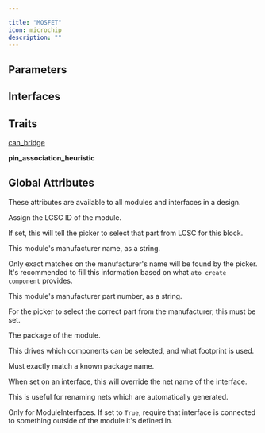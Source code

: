 ```yaml
---

title: "MOSFET"
icon: microchip
description: ""
---
```



## Parameters

<ParamField path='channel_type' type='string'>
</ParamField>

<ParamField path='saturation_type' type='string'>
</ParamField>

<ParamField path='gate_source_threshold_voltage' type='V'>
</ParamField>

<ParamField path='max_drain_source_voltage' type='V'>
</ParamField>

<ParamField path='max_continuous_drain_current' type='A'>
</ParamField>

<ParamField path='on_resistance' type='ohm'>
</ParamField>


## Interfaces

<ParamField path='source' type='string'>
</ParamField>

<ParamField path='gate' type='string'>
</ParamField>

<ParamField path='drain' type='string'>
</ParamField>


## Traits

[can_bridge](/atopile/api-reference/traits/can-bridge)

**pin_association_heuristic**


## Global Attributes

These attributes are available to all modules and interfaces in a design.

<ParamField path='lcsc_id' type='string'>

Assign the LCSC ID of the module.

If set, this will tell the picker to select that part from LCSC for this block.
</ParamField>

<ParamField path='manufacturer' type='string'>

This module's manufacturer name, as a string.

Only exact matches on the manufacturer's name will be found by the picker.
It's recommended to fill this information based on what `ato create component`
provides.
</ParamField>

<ParamField path='mpn' type='string'>

This module's manufacturer part number, as a string.

For the picker to select the correct part from the manufacturer,
this must be set.
</ParamField>

<ParamField path='package' type='string'>

The package of the module.

This drives which components can be selected, and what footprint is used.

Must exactly match a known package name.
</ParamField>

<ParamField path='exclude_from_bom' type='string'>
</ParamField>

<ParamField path='override_net_name' type='string'>

When set on an interface, this will override the net name of the interface.

This is useful for renaming nets which are automatically generated.
</ParamField>

<ParamField path='required' type='string'>

Only for ModuleInterfaces.
If set to `True`, require that interface is connected to something outside
of the module it's defined in.
</ParamField>

